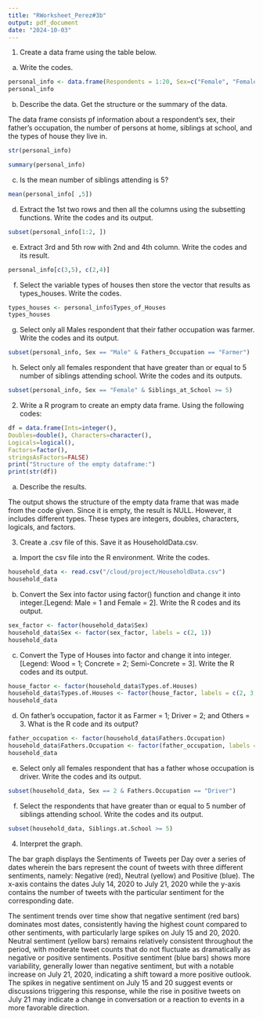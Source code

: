 ```yaml
---
title: "RWorksheet_Perez#3b"
output: pdf_document
date: "2024-10-03"
---
```


1. Create a data frame using the table below.

a. Write the codes.

``` r
personal_info <- data.frame(Respondents = 1:20, Sex=c("Female", "Female", "Male", "Female","Female","Female","Female","Female","Female","Female", "Male","Female","Female","Female","Female","Female","Female","Female", "Male", "Female"), Fathers_Occupation = c("Farmer", "Others", "Others", "Others", "Farmer", "Driver", "Others", "Farmer", "Farmer", "Farmer", "Others", "Driver", "Farmer", "Others", "Others", "Farmer", "Others", "Farmer", "Driver", "Farmer"), Persons_at_Home = c(5, 7, 3, 8, 5, 9, 6, 7, 8, 4, 7, 5, 4, 7, 8, 8, 3, 11, 7, 6), Siblings_at_School = c(6, 4, 4, 1, 2, 1, 5, 3, 1, 2, 3, 2, 5, 5, 2, 1, 2, 5, 3, 2), Types_of_Houses = c("Wood", "Semi-concrete", "Concrete", "Wood", "Wood", "Concrete", "Concrete", "Wood", "Semi-concrete", "Concrete", "Semi-concrete", "Concrete", "Semi-concrete", "Semi-concrete", "Concrete", "Concrete", "Concrete", "Concrete", "Concrete", "Semi-concrete"))
personal_info
```

b. Describe the data. Get the structure or the summary of the data.

The data frame consists pf information about a respondent's sex, their father's occupation, the number of persons at home, siblings at school, and the types of house they live in.   
```r
str(personal_info)
```
```r
summary(personal_info)
```  
c. Is the mean number of siblings attending is 5? 
```r
mean(personal_info[ ,5])
```
d. Extract the 1st two rows and then all the columns using the subsetting functions.
Write the codes and its output.
```r
subset(personal_info[1:2, ])
```
 

e. Extract 3rd and 5th row with 2nd and 4th column. Write the codes and its result.
```r
personal_info[c(3,5), c(2,4)]
```

f. Select the variable types of houses then store the vector that results as types_houses.
Write the codes.
```r
types_houses <- personal_info$Types_of_Houses
types_houses
```

g. Select only all Males respondent that their father occupation was farmer. Write the
codes and its output.
```r
subset(personal_info, Sex == "Male" & Fathers_Occupation == "Farmer")
```
h. Select only all females respondent that have greater than or equal to 5 number of
siblings attending school. Write the codes and its outputs.
```r
subset(personal_info, Sex == "Female" & Siblings_at_School >= 5)
```

2. Write a R program to create an empty data frame. Using the following codes:
```r
df = data.frame(Ints=integer(),
Doubles=double(), Characters=character(), 
Logicals=logical(),
Factors=factor(), 
stringsAsFactors=FALSE)
print("Structure of the empty dataframe:")
print(str(df))
```

a. Describe the results.

The output shows  the structure of the empty data frame that was made from the code given. Since it is empty, the result is NULL. However, it includes different types. These types are integers, doubles, characters, logicals, and factors.

3. Create a .csv file of this. Save it as HouseholdData.csv.

a. Import the csv file into the R environment. Write the codes.
```r
household_data <- read.csv("/cloud/project/HouseholdData.csv")
household_data
```

b. Convert the Sex into factor using factor() function and change it into integer.[Legend:
Male = 1 and Female = 2]. Write the R codes and its output.
```r
sex_factor <- factor(household_data$Sex)
household_data$Sex <- factor(sex_factor, labels = c(2, 1))
household_data
```

c. Convert the Type of Houses into factor and change it into integer. [Legend: Wood
= 1; Concrete = 2; Semi-Concrete = 3]. Write the R codes and its output.
```r
house_factor <- factor(household_data$Types.of.Houses)
household_data$Types.of.Houses <- factor(house_factor, labels = c(2, 3, 1))
household_data
```
d. On father’s occupation, factor it as Farmer = 1; Driver = 2; and Others = 3. What
is the R code and its output?
```r
father_occupation <- factor(household_data$Fathers.Occupation)
household_data$Fathers.Occupation <- factor(father_occupation, labels = c("Farmer", "Driver", "Others"))
household_data
```


e. Select only all females respondent that has a father whose occupation is driver. Write
the codes and its output.
```r
subset(household_data, Sex == 2 & Fathers.Occupation == "Driver")

```


f. Select the respondents that have greater than or equal to 5 number of siblings attending
school. Write the codes and its output.
```r
subset(household_data, Siblings.at.School >= 5)

```

4. Interpret the graph.

The bar graph displays the Sentiments of Tweets per Day over a series of dates wherein the bars represent the count of tweets with three different sentiments, namely: Negative (red), Neutral (yellow) and Positive (blue). The x-axis contains the dates July 14, 2020 to July 21, 2020 while the y-axis contains the number of tweets with the particular sentiment for the corresponding date. 

The sentiment trends over time show that negative sentiment (red bars) dominates most dates, consistently having the highest count compared to other sentiments, with particularly large spikes on July 15 and 20, 2020. Neutral sentiment (yellow bars) remains relatively consistent throughout the period, with moderate tweet counts that do not fluctuate as dramatically as negative or positive sentiments. Positive sentiment (blue bars) shows more variability, generally lower than negative sentiment, but with a notable increase on July 21, 2020, indicating a shift toward a more positive outlook. The spikes in negative sentiment on July 15 and 20 suggest events or discussions triggering this response, while the rise in positive tweets on July 21 may indicate a change in conversation or a reaction to events in a more favorable direction.

